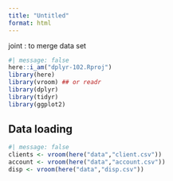 ```yaml
---
title: "Untitled"
format: html
---
```


joint : to merge data set
```r
#| message: false
here::i_am("dplyr-102.Rproj")
library(here)
library(vroom) ## or readr
library(dplyr)
library(tidyr)
library(ggplot2)
```
## Data loading

```r
#| message: false
clients <- vroom(here("data","client.csv"))
account <- vroom(here("data","account.csv"))
disp <- vroom(here("data","disp.csv"))
```

